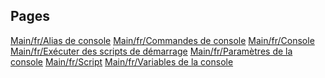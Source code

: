 
== Pages ==
[[Main/fr/Alias de console]]
[[Main/fr/Commandes de console]]
[[Main/fr/Console]]
[[Main/fr/Exécuter des scripts de démarrage]]
[[Main/fr/Paramètres de la console]]
[[Main/fr/Script]]
[[Main/fr/Variables de la console]]

